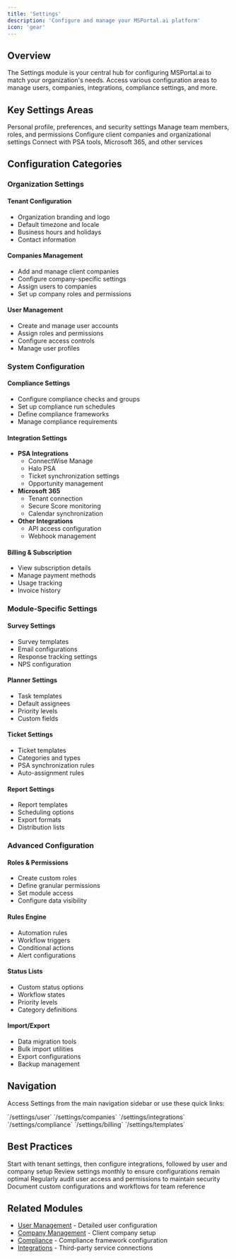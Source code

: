 ```yaml
---
title: 'Settings'
description: 'Configure and manage your MSPortal.ai platform'
icon: 'gear'
---
```


## Overview

The Settings module is your central hub for configuring MSPortal.ai to match your organization's needs. Access various configuration areas to manage users, companies, integrations, compliance settings, and more.

## Key Settings Areas

<CardGroup cols={2}>
  <Card title="User Settings" icon="user" href="/modules/settings/user">
    Personal profile, preferences, and security settings
  </Card>
  <Card title="User Management" icon="users" href="/modules/settings/users">
    Manage team members, roles, and permissions
  </Card>
  <Card title="Company Management" icon="building" href="/modules/settings/companies">
    Configure client companies and organizational settings
  </Card>
  <Card title="Integrations" icon="plug" href="/modules/settings/integrations">
    Connect with PSA tools, Microsoft 365, and other services
  </Card>
</CardGroup>

## Configuration Categories

### Organization Settings

#### Tenant Configuration
- Organization branding and logo
- Default timezone and locale
- Business hours and holidays
- Contact information

#### Companies Management
- Add and manage client companies
- Configure company-specific settings
- Assign users to companies
- Set up company roles and permissions

#### User Management
- Create and manage user accounts
- Assign roles and permissions
- Configure access controls
- Manage user profiles

### System Configuration

#### Compliance Settings
- Configure compliance checks and groups
- Set up compliance run schedules
- Define compliance frameworks
- Manage compliance requirements

#### Integration Settings
- **PSA Integrations**
  - ConnectWise Manage
  - Halo PSA
  - Ticket synchronization settings
  - Opportunity management
- **Microsoft 365**
  - Tenant connection
  - Secure Score monitoring
  - Calendar synchronization
- **Other Integrations**
  - API access configuration
  - Webhook management

#### Billing & Subscription
- View subscription details
- Manage payment methods
- Usage tracking
- Invoice history

### Module-Specific Settings

#### Survey Settings
- Survey templates
- Email configurations
- Response tracking settings
- NPS configuration

#### Planner Settings
- Task templates
- Default assignees
- Priority levels
- Custom fields

#### Ticket Settings
- Ticket templates
- Categories and types
- PSA synchronization rules
- Auto-assignment rules

#### Report Settings
- Report templates
- Scheduling options
- Export formats
- Distribution lists

### Advanced Configuration

#### Roles & Permissions
- Create custom roles
- Define granular permissions
- Set module access
- Configure data visibility

#### Rules Engine
- Automation rules
- Workflow triggers
- Conditional actions
- Alert configurations

#### Status Lists
- Custom status options
- Workflow states
- Priority levels
- Category definitions

#### Import/Export
- Data migration tools
- Bulk import utilities
- Export configurations
- Backup management

## Navigation

Access Settings from the main navigation sidebar or use these quick links:

<CardGroup cols={3}>
  <Card title="User Profile" icon="user-circle">
    `/settings/user`
  </Card>
  <Card title="Company Settings" icon="building">
    `/settings/companies`
  </Card>
  <Card title="Integrations" icon="plug">
    `/settings/integrations`
  </Card>
  <Card title="Compliance" icon="shield-check">
    `/settings/compliance`
  </Card>
  <Card title="Billing" icon="credit-card">
    `/settings/billing`
  </Card>
  <Card title="Templates" icon="file-text">
    `/settings/templates`
  </Card>
</CardGroup>

## Best Practices

<AccordionGroup>
  <Accordion title="Initial Setup">
    Start with tenant settings, then configure integrations, followed by user and company setup
  </Accordion>
  <Accordion title="Regular Maintenance">
    Review settings monthly to ensure configurations remain optimal
  </Accordion>
  <Accordion title="Security">
    Regularly audit user access and permissions to maintain security
  </Accordion>
  <Accordion title="Documentation">
    Document custom configurations and workflows for team reference
  </Accordion>
</AccordionGroup>

## Related Modules

- [User Management](/modules/users) - Detailed user configuration
- [Company Management](/modules/companies) - Client company setup
- [Compliance](/modules/compliance) - Compliance framework configuration
- [Integrations](/modules/integrations) - Third-party service connections
